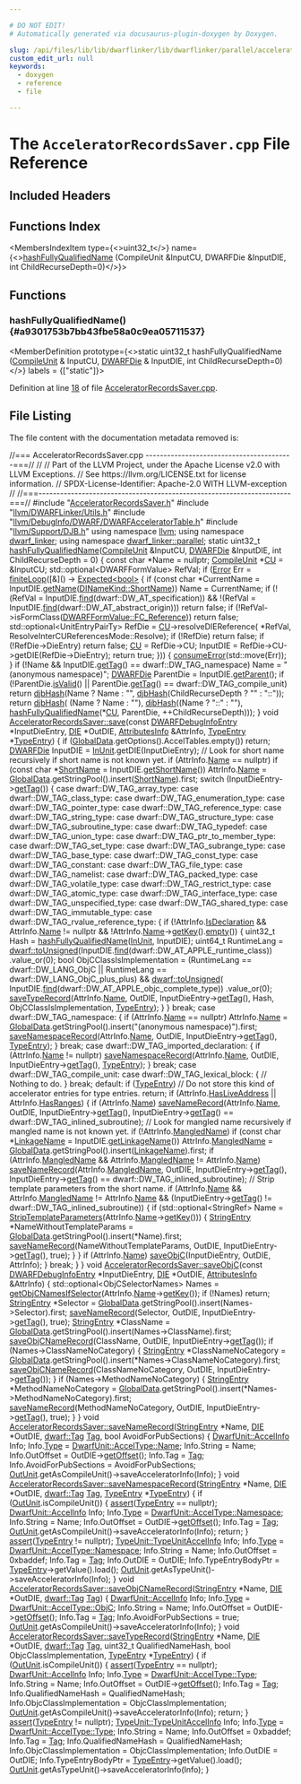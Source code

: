```yaml
---

# DO NOT EDIT!
# Automatically generated via docusaurus-plugin-doxygen by Doxygen.

slug: /api/files/lib/lib/dwarflinker/lib/dwarflinker/parallel/acceleratorrecordssaver-cpp
custom_edit_url: null
keywords:
  - doxygen
  - reference
  - file

---
```





# The `AcceleratorRecordsSaver.cpp` File Reference

<DoxygenPage pluginConfig={pluginConfig}>



## Included Headers

<IncludesList>
<IncludesListItem
  filePath="AcceleratorRecordsSaver.h"
  permalink="/docs/api/files/lib/lib/dwarflinker/lib/dwarflinker/parallel/acceleratorrecordssaver-h"
  isLocal="true" />
<IncludesListItem
  filePath="llvm/DWARFLinker/Utils.h"
  permalink="/docs/api/files/include/include/llvm/include/llvm/dwarflinker/utils-h"
  isLocal="true" />
<IncludesListItem
  filePath="llvm/DebugInfo/DWARF/DWARFAcceleratorTable.h"
  permalink="/docs/api/files/include/include/llvm/include/llvm/debuginfo/include/llvm/debuginfo/dwarf/dwarfacceleratortable-h"
  isLocal="true" />
<IncludesListItem
  filePath="llvm/Support/DJB.h"
  permalink="/docs/api/files/include/include/llvm/include/llvm/support/djb-h"
  isLocal="true" />
</IncludesList>

## Functions Index

<MembersIndex>

<MembersIndexItem
  type={<>uint32&#95;t</>}
  name={<><a href="#a9301753b7bb43fbe58a0c9ea05711537">hashFullyQualifiedName</a> (CompileUnit &amp;InputCU, DWARFDie &amp;InputDIE, int ChildRecurseDepth=0)</>}>
</MembersIndexItem>

</MembersIndex>


<SectionDefinition>

## Functions

### hashFullyQualifiedName() {#a9301753b7bb43fbe58a0c9ea05711537}

<MemberDefinition
  prototype={<>static uint32&#95;t hashFullyQualifiedName (<a href="/docs/api/classes/llvm/dwarf-linker/classic/compileunit">CompileUnit</a> &amp; InputCU, <a href="/docs/api/classes/llvm/dwarfdie">DWARFDie</a> &amp; InputDIE, int ChildRecurseDepth=0)</>}
  labels = {["static"]}>

Definition at line <a href="#l00018">18</a> of file <a href="/docs/api/files/lib/lib/dwarflinker/lib/dwarflinker/parallel/acceleratorrecordssaver-cpp">AcceleratorRecordsSaver.cpp</a>.
</MemberDefinition>

</SectionDefinition>

## File Listing

The file content with the documentation metadata removed is:

<ProgramListing>

<Link id="l00001" /><CodeLine lineNumber="1"><Highlight kind="comment">//=== AcceleratorRecordsSaver.cpp -----------------------------------------===//</Highlight><Highlight kind="normal"></Highlight></CodeLine>
<Link id="l00002" /><CodeLine lineNumber="2"><Highlight kind="normal"></Highlight><Highlight kind="comment">//</Highlight><Highlight kind="normal"></Highlight></CodeLine>
<Link id="l00003" /><CodeLine lineNumber="3"><Highlight kind="normal"></Highlight><Highlight kind="comment">// Part of the LLVM Project, under the Apache License v2.0 with LLVM Exceptions.</Highlight><Highlight kind="normal"></Highlight></CodeLine>
<Link id="l00004" /><CodeLine lineNumber="4"><Highlight kind="normal"></Highlight><Highlight kind="comment">// See https://llvm.org/LICENSE.txt for license information.</Highlight><Highlight kind="normal"></Highlight></CodeLine>
<Link id="l00005" /><CodeLine lineNumber="5"><Highlight kind="normal"></Highlight><Highlight kind="comment">// SPDX-License-Identifier: Apache-2.0 WITH LLVM-exception</Highlight><Highlight kind="normal"></Highlight></CodeLine>
<Link id="l00006" /><CodeLine lineNumber="6"><Highlight kind="normal"></Highlight><Highlight kind="comment">//</Highlight><Highlight kind="normal"></Highlight></CodeLine>
<Link id="l00007" /><CodeLine lineNumber="7"><Highlight kind="normal"></Highlight><Highlight kind="comment">//===----------------------------------------------------------------------===//</Highlight><Highlight kind="normal"></Highlight></CodeLine>
<Link id="l00008" /><CodeLine lineNumber="8"><Highlight kind="normal"></Highlight></CodeLine>
<Link id="l00009" /><CodeLine lineNumber="9"><Highlight kind="normal"></Highlight><Highlight kind="preprocessor">#include &quot;<a href="/docs/api/files/lib/lib/dwarflinker/lib/dwarflinker/parallel/acceleratorrecordssaver-h">AcceleratorRecordsSaver.h</a>&quot;</Highlight><Highlight kind="normal"></Highlight></CodeLine>
<Link id="l00010" /><CodeLine lineNumber="10"><Highlight kind="normal"></Highlight><Highlight kind="preprocessor">#include &quot;<a href="/docs/api/files/include/include/llvm/include/llvm/dwarflinker/utils-h">llvm/DWARFLinker/Utils.h</a>&quot;</Highlight><Highlight kind="normal"></Highlight></CodeLine>
<Link id="l00011" /><CodeLine lineNumber="11"><Highlight kind="normal"></Highlight><Highlight kind="preprocessor">#include &quot;<a href="/docs/api/files/include/include/llvm/include/llvm/debuginfo/include/llvm/debuginfo/dwarf/dwarfacceleratortable-h">llvm/DebugInfo/DWARF/DWARFAcceleratorTable.h</a>&quot;</Highlight><Highlight kind="normal"></Highlight></CodeLine>
<Link id="l00012" /><CodeLine lineNumber="12"><Highlight kind="normal"></Highlight><Highlight kind="preprocessor">#include &quot;<a href="/docs/api/files/include/include/llvm/include/llvm/support/djb-h">llvm/Support/DJB.h</a>&quot;</Highlight><Highlight kind="normal"></Highlight></CodeLine>
<Link id="l00013" /><CodeLine lineNumber="13"><Highlight kind="normal"></Highlight></CodeLine>
<Link id="l00014" /><CodeLine lineNumber="14"><Highlight kind="normal"></Highlight><Highlight kind="keyword">using namespace </Highlight><Highlight kind="normal"><a href="/docs/api/namespaces/llvm">llvm</a>;</Highlight></CodeLine>
<Link id="l00015" /><CodeLine lineNumber="15"><Highlight kind="normal"></Highlight><Highlight kind="keyword">using namespace </Highlight><Highlight kind="normal"><a href="/docs/api/namespaces/llvm/dwarf-linker">dwarf&#95;linker</a>;</Highlight></CodeLine>
<Link id="l00016" /><CodeLine lineNumber="16"><Highlight kind="normal"></Highlight><Highlight kind="keyword">using namespace </Highlight><Highlight kind="normal"><a href="/docs/api/namespaces/llvm/dwarf-linker/parallel">dwarf&#95;linker::parallel</a>;</Highlight></CodeLine>
<Link id="l00017" /><CodeLine lineNumber="17"><Highlight kind="normal"></Highlight></CodeLine>
<Link id="l00018" /><CodeLine lineNumber="18" lineLink="#a9301753b7bb43fbe58a0c9ea05711537"><Highlight kind="normal"></Highlight><Highlight kind="keyword">static</Highlight><Highlight kind="normal"> uint32&#95;t <a href="#a9301753b7bb43fbe58a0c9ea05711537">hashFullyQualifiedName</a>(<a href="/docs/api/classes/llvm/dwarf-linker/classic/compileunit">CompileUnit</a> &amp;InputCU, <a href="/docs/api/classes/llvm/dwarfdie">DWARFDie</a> &amp;InputDIE,</Highlight></CodeLine>
<Link id="l00019" /><CodeLine lineNumber="19"><Highlight kind="normal">                                       </Highlight><Highlight kind="keywordtype">int</Highlight><Highlight kind="normal"> ChildRecurseDepth = 0) &#123;</Highlight></CodeLine>
<Link id="l00020" /><CodeLine lineNumber="20"><Highlight kind="normal">  </Highlight><Highlight kind="keyword">const</Highlight><Highlight kind="normal"> </Highlight><Highlight kind="keywordtype">char</Highlight><Highlight kind="normal"> &#42;Name = </Highlight><Highlight kind="keyword">nullptr</Highlight><Highlight kind="normal">;</Highlight></CodeLine>
<Link id="l00021" /><CodeLine lineNumber="21"><Highlight kind="normal">  <a href="/docs/api/classes/llvm/dwarf-linker/classic/compileunit">CompileUnit</a> &#42;<a href="/docs/api/namespaces/cu">CU</a> = &amp;InputCU;</Highlight></CodeLine>
<Link id="l00022" /><CodeLine lineNumber="22"><Highlight kind="normal">  std::optional&lt;DWARFFormValue&gt; RefVal;</Highlight></CodeLine>
<Link id="l00023" /><CodeLine lineNumber="23"><Highlight kind="normal"></Highlight></CodeLine>
<Link id="l00024" /><CodeLine lineNumber="24"><Highlight kind="normal">  </Highlight><Highlight kind="keywordflow">if</Highlight><Highlight kind="normal"> (<a href="/docs/api/classes/llvm/error">Error</a> Err = <a href="/docs/api/namespaces/llvm/dwarf-linker/#a98a8554492a59019e487d750863f96f2">finiteLoop</a>(&#91;&amp;&#93;() -&gt; <a href="/docs/api/classes/llvm/expected">Expected&lt;bool&gt;</a> &#123;</Highlight></CodeLine>
<Link id="l00025" /><CodeLine lineNumber="25"><Highlight kind="normal">        </Highlight><Highlight kind="keywordflow">if</Highlight><Highlight kind="normal"> (</Highlight><Highlight kind="keyword">const</Highlight><Highlight kind="normal"> </Highlight><Highlight kind="keywordtype">char</Highlight><Highlight kind="normal"> &#42;CurrentName = InputDIE.<a href="/docs/api/classes/llvm/dwarfdie/#a834590fd64e02e844dd117b380ab819b">getName</a>(<a href="/docs/api/namespaces/llvm/#aad87d874f7944b5838f7881938d18870ad26b007baa81cc3cd38d8d6c93e6df42">DINameKind::ShortName</a>))</Highlight></CodeLine>
<Link id="l00026" /><CodeLine lineNumber="26"><Highlight kind="normal">          Name = CurrentName;</Highlight></CodeLine>
<Link id="l00027" /><CodeLine lineNumber="27"><Highlight kind="normal"></Highlight></CodeLine>
<Link id="l00028" /><CodeLine lineNumber="28"><Highlight kind="normal">        </Highlight><Highlight kind="keywordflow">if</Highlight><Highlight kind="normal"> (!(RefVal = InputDIE.<a href="/docs/api/classes/llvm/dwarfdie/#a315f90678bfa85d85d71a9dd12d5457a">find</a>(dwarf::DW&#95;AT&#95;specification)) &amp;&amp;</Highlight></CodeLine>
<Link id="l00029" /><CodeLine lineNumber="29"><Highlight kind="normal">            !(RefVal = InputDIE.<a href="/docs/api/classes/llvm/dwarfdie/#a315f90678bfa85d85d71a9dd12d5457a">find</a>(dwarf::DW&#95;AT&#95;abstract&#95;origin)))</Highlight></CodeLine>
<Link id="l00030" /><CodeLine lineNumber="30"><Highlight kind="normal">          </Highlight><Highlight kind="keywordflow">return</Highlight><Highlight kind="normal"> </Highlight><Highlight kind="keyword">false</Highlight><Highlight kind="normal">;</Highlight></CodeLine>
<Link id="l00031" /><CodeLine lineNumber="31"><Highlight kind="normal"></Highlight></CodeLine>
<Link id="l00032" /><CodeLine lineNumber="32"><Highlight kind="normal">        </Highlight><Highlight kind="keywordflow">if</Highlight><Highlight kind="normal"> (!RefVal-&gt;isFormClass(<a href="/docs/api/classes/llvm/dwarfformvalue/#a031683a2f97f9d8db3b493ada43e2228aecc352ab32050f10e6c1d07d39eca711">DWARFFormValue::FC&#95;Reference</a>))</Highlight></CodeLine>
<Link id="l00033" /><CodeLine lineNumber="33"><Highlight kind="normal">          </Highlight><Highlight kind="keywordflow">return</Highlight><Highlight kind="normal"> </Highlight><Highlight kind="keyword">false</Highlight><Highlight kind="normal">;</Highlight></CodeLine>
<Link id="l00034" /><CodeLine lineNumber="34"><Highlight kind="normal"></Highlight></CodeLine>
<Link id="l00035" /><CodeLine lineNumber="35"><Highlight kind="normal">        std::optional&lt;UnitEntryPairTy&gt; RefDie = <a href="/docs/api/namespaces/cu">CU</a>-&gt;resolveDIEReference(</Highlight></CodeLine>
<Link id="l00036" /><CodeLine lineNumber="36"><Highlight kind="normal">            &#42;RefVal, ResolveInterCUReferencesMode::Resolve);</Highlight></CodeLine>
<Link id="l00037" /><CodeLine lineNumber="37"><Highlight kind="normal">        </Highlight><Highlight kind="keywordflow">if</Highlight><Highlight kind="normal"> (!RefDie)</Highlight></CodeLine>
<Link id="l00038" /><CodeLine lineNumber="38"><Highlight kind="normal">          </Highlight><Highlight kind="keywordflow">return</Highlight><Highlight kind="normal"> </Highlight><Highlight kind="keyword">false</Highlight><Highlight kind="normal">;</Highlight></CodeLine>
<Link id="l00039" /><CodeLine lineNumber="39"><Highlight kind="normal"></Highlight></CodeLine>
<Link id="l00040" /><CodeLine lineNumber="40"><Highlight kind="normal">        </Highlight><Highlight kind="keywordflow">if</Highlight><Highlight kind="normal"> (!RefDie-&gt;DieEntry)</Highlight></CodeLine>
<Link id="l00041" /><CodeLine lineNumber="41"><Highlight kind="normal">          </Highlight><Highlight kind="keywordflow">return</Highlight><Highlight kind="normal"> </Highlight><Highlight kind="keyword">false</Highlight><Highlight kind="normal">;</Highlight></CodeLine>
<Link id="l00042" /><CodeLine lineNumber="42"><Highlight kind="normal"></Highlight></CodeLine>
<Link id="l00043" /><CodeLine lineNumber="43"><Highlight kind="normal">        <a href="/docs/api/namespaces/cu">CU</a> = RefDie-&gt;CU;</Highlight></CodeLine>
<Link id="l00044" /><CodeLine lineNumber="44"><Highlight kind="normal">        InputDIE = RefDie-&gt;CU-&gt;getDIE(RefDie-&gt;DieEntry);</Highlight></CodeLine>
<Link id="l00045" /><CodeLine lineNumber="45"><Highlight kind="normal">        </Highlight><Highlight kind="keywordflow">return</Highlight><Highlight kind="normal"> </Highlight><Highlight kind="keyword">true</Highlight><Highlight kind="normal">;</Highlight></CodeLine>
<Link id="l00046" /><CodeLine lineNumber="46"><Highlight kind="normal">      &#125;)) &#123;</Highlight></CodeLine>
<Link id="l00047" /><CodeLine lineNumber="47"><Highlight kind="normal">    <a href="/docs/api/namespaces/llvm/#aee0e70be66536b9ef7b65ae2e5a45959">consumeError</a>(std::move(Err));</Highlight></CodeLine>
<Link id="l00048" /><CodeLine lineNumber="48"><Highlight kind="normal">  &#125;</Highlight></CodeLine>
<Link id="l00049" /><CodeLine lineNumber="49"><Highlight kind="normal"></Highlight></CodeLine>
<Link id="l00050" /><CodeLine lineNumber="50"><Highlight kind="normal">  </Highlight><Highlight kind="keywordflow">if</Highlight><Highlight kind="normal"> (!Name &amp;&amp; InputDIE.<a href="/docs/api/classes/llvm/dwarfdie/#ac07a6d11b09b4e2c92e9609b6843e9ea">getTag</a>() == dwarf::DW&#95;TAG&#95;namespace)</Highlight></CodeLine>
<Link id="l00051" /><CodeLine lineNumber="51"><Highlight kind="normal">    Name = </Highlight><Highlight kind="stringliteral">&quot;(anonymous namespace)&quot;</Highlight><Highlight kind="normal">;</Highlight></CodeLine>
<Link id="l00052" /><CodeLine lineNumber="52"><Highlight kind="normal"></Highlight></CodeLine>
<Link id="l00053" /><CodeLine lineNumber="53"><Highlight kind="normal">  <a href="/docs/api/classes/llvm/dwarfdie">DWARFDie</a> ParentDie = InputDIE.<a href="/docs/api/classes/llvm/dwarfdie/#a2fa3d574c395e0628051860fc9be0463">getParent</a>();</Highlight></CodeLine>
<Link id="l00054" /><CodeLine lineNumber="54"><Highlight kind="normal">  </Highlight><Highlight kind="keywordflow">if</Highlight><Highlight kind="normal"> (!ParentDie.<a href="/docs/api/classes/llvm/dwarfdie/#ae970d60ab52d996448bb030b4a0b67bc">isValid</a>() || ParentDie.<a href="/docs/api/classes/llvm/dwarfdie/#ac07a6d11b09b4e2c92e9609b6843e9ea">getTag</a>() == dwarf::DW&#95;TAG&#95;compile&#95;unit)</Highlight></CodeLine>
<Link id="l00055" /><CodeLine lineNumber="55"><Highlight kind="normal">    </Highlight><Highlight kind="keywordflow">return</Highlight><Highlight kind="normal"> <a href="/docs/api/namespaces/llvm/#aba816fb56fad484d9cd712825dcacaa6">djbHash</a>(Name ? Name : </Highlight><Highlight kind="stringliteral">&quot;&quot;</Highlight><Highlight kind="normal">, <a href="/docs/api/namespaces/llvm/#aba816fb56fad484d9cd712825dcacaa6">djbHash</a>(ChildRecurseDepth ? </Highlight><Highlight kind="stringliteral">&quot;&quot;</Highlight><Highlight kind="normal"> : </Highlight><Highlight kind="stringliteral">&quot;::&quot;</Highlight><Highlight kind="normal">));</Highlight></CodeLine>
<Link id="l00056" /><CodeLine lineNumber="56"><Highlight kind="normal"></Highlight></CodeLine>
<Link id="l00057" /><CodeLine lineNumber="57"><Highlight kind="normal">  </Highlight><Highlight kind="keywordflow">return</Highlight><Highlight kind="normal"> <a href="/docs/api/namespaces/llvm/#aba816fb56fad484d9cd712825dcacaa6">djbHash</a>(</Highlight></CodeLine>
<Link id="l00058" /><CodeLine lineNumber="58"><Highlight kind="normal">      (Name ? Name : </Highlight><Highlight kind="stringliteral">&quot;&quot;</Highlight><Highlight kind="normal">),</Highlight></CodeLine>
<Link id="l00059" /><CodeLine lineNumber="59"><Highlight kind="normal">      <a href="/docs/api/namespaces/llvm/#aba816fb56fad484d9cd712825dcacaa6">djbHash</a>((Name ? </Highlight><Highlight kind="stringliteral">&quot;::&quot;</Highlight><Highlight kind="normal"> : </Highlight><Highlight kind="stringliteral">&quot;&quot;</Highlight><Highlight kind="normal">),</Highlight></CodeLine>
<Link id="l00060" /><CodeLine lineNumber="60"><Highlight kind="normal">              <a href="#a9301753b7bb43fbe58a0c9ea05711537">hashFullyQualifiedName</a>(&#42;<a href="/docs/api/namespaces/cu">CU</a>, ParentDie, ++ChildRecurseDepth)));</Highlight></CodeLine>
<Link id="l00061" /><CodeLine lineNumber="61"><Highlight kind="normal">&#125;</Highlight></CodeLine>
<Link id="l00062" /><CodeLine lineNumber="62"><Highlight kind="normal"></Highlight></CodeLine>
<Link id="l00063" /><CodeLine lineNumber="63" lineLink="/docs/api/classes/llvm/dwarf-linker/parallel/acceleratorrecordssaver/#aca2d3ebfb1896c7f85f76bcb6dea8b81"><Highlight kind="normal"></Highlight><Highlight kind="keywordtype">void</Highlight><Highlight kind="normal"> <a href="/docs/api/classes/llvm/dwarf-linker/parallel/acceleratorrecordssaver/#aca2d3ebfb1896c7f85f76bcb6dea8b81">AcceleratorRecordsSaver::save</a>(</Highlight><Highlight kind="keyword">const</Highlight><Highlight kind="normal"> <a href="/docs/api/classes/llvm/dwarfdebuginfoentry">DWARFDebugInfoEntry</a> &#42;InputDieEntry,</Highlight></CodeLine>
<Link id="l00064" /><CodeLine lineNumber="64"><Highlight kind="normal">                                   <a href="/docs/api/classes/llvm/die">DIE</a> &#42;OutDIE, <a href="/docs/api/structs/llvm/dwarf-linker/parallel/attributesinfo">AttributesInfo</a> &amp;AttrInfo,</Highlight></CodeLine>
<Link id="l00065" /><CodeLine lineNumber="65"><Highlight kind="normal">                                   <a href="/docs/api/namespaces/llvm/dwarf-linker/parallel/#ae00955922b792a539fb6b19062e0a1af">TypeEntry</a> &#42;<a href="/docs/api/namespaces/llvm/dwarf-linker/parallel/#ae00955922b792a539fb6b19062e0a1af">TypeEntry</a>) &#123;</Highlight></CodeLine>
<Link id="l00066" /><CodeLine lineNumber="66"><Highlight kind="normal">  </Highlight><Highlight kind="keywordflow">if</Highlight><Highlight kind="normal"> (<a href="/docs/api/classes/llvm/dwarf-linker/parallel/acceleratorrecordssaver/#a9966b203ddae1beafd7cc1e178eee8dd">GlobalData</a>.getOptions().AccelTables.empty())</Highlight></CodeLine>
<Link id="l00067" /><CodeLine lineNumber="67"><Highlight kind="normal">    </Highlight><Highlight kind="keywordflow">return</Highlight><Highlight kind="normal">;</Highlight></CodeLine>
<Link id="l00068" /><CodeLine lineNumber="68"><Highlight kind="normal"></Highlight></CodeLine>
<Link id="l00069" /><CodeLine lineNumber="69"><Highlight kind="normal">  <a href="/docs/api/classes/llvm/dwarfdie">DWARFDie</a> InputDIE = <a href="/docs/api/classes/llvm/dwarf-linker/parallel/acceleratorrecordssaver/#a07b9f313e11ee86970787c0c6c22c057">InUnit</a>.getDIE(InputDieEntry);</Highlight></CodeLine>
<Link id="l00070" /><CodeLine lineNumber="70"><Highlight kind="normal"></Highlight></CodeLine>
<Link id="l00071" /><CodeLine lineNumber="71"><Highlight kind="normal">  </Highlight><Highlight kind="comment">// Look for short name recursively if short name is not known yet.</Highlight><Highlight kind="normal"></Highlight></CodeLine>
<Link id="l00072" /><CodeLine lineNumber="72"><Highlight kind="normal">  </Highlight><Highlight kind="keywordflow">if</Highlight><Highlight kind="normal"> (AttrInfo.<a href="/docs/api/structs/llvm/dwarf-linker/parallel/attributesinfo/#aa19ec6f95131e2df7b42173aacfb3b61">Name</a> == </Highlight><Highlight kind="keyword">nullptr</Highlight><Highlight kind="normal">)</Highlight></CodeLine>
<Link id="l00073" /><CodeLine lineNumber="73"><Highlight kind="normal">    </Highlight><Highlight kind="keywordflow">if</Highlight><Highlight kind="normal"> (</Highlight><Highlight kind="keyword">const</Highlight><Highlight kind="normal"> </Highlight><Highlight kind="keywordtype">char</Highlight><Highlight kind="normal"> &#42;<a href="/docs/api/namespaces/llvm/#aad87d874f7944b5838f7881938d18870ad26b007baa81cc3cd38d8d6c93e6df42">ShortName</a> = InputDIE.<a href="/docs/api/classes/llvm/dwarfdie/#a183b9a712f7e4beb9b21671ce343c960">getShortName</a>())</Highlight></CodeLine>
<Link id="l00074" /><CodeLine lineNumber="74"><Highlight kind="normal">      AttrInfo.<a href="/docs/api/structs/llvm/dwarf-linker/parallel/attributesinfo/#aa19ec6f95131e2df7b42173aacfb3b61">Name</a> = <a href="/docs/api/classes/llvm/dwarf-linker/parallel/acceleratorrecordssaver/#a9966b203ddae1beafd7cc1e178eee8dd">GlobalData</a>.getStringPool().insert(<a href="/docs/api/namespaces/llvm/#aad87d874f7944b5838f7881938d18870ad26b007baa81cc3cd38d8d6c93e6df42">ShortName</a>).first;</Highlight></CodeLine>
<Link id="l00075" /><CodeLine lineNumber="75"><Highlight kind="normal"></Highlight></CodeLine>
<Link id="l00076" /><CodeLine lineNumber="76"><Highlight kind="normal">  </Highlight><Highlight kind="keywordflow">switch</Highlight><Highlight kind="normal"> (InputDieEntry-&gt;<a href="/docs/api/classes/llvm/dwarfdebuginfoentry/#a53e2261d44de5b8447cfa73b482c647f">getTag</a>()) &#123;</Highlight></CodeLine>
<Link id="l00077" /><CodeLine lineNumber="77"><Highlight kind="normal">  </Highlight><Highlight kind="keywordflow">case</Highlight><Highlight kind="normal"> dwarf::DW&#95;TAG&#95;array&#95;type:</Highlight></CodeLine>
<Link id="l00078" /><CodeLine lineNumber="78"><Highlight kind="normal">  </Highlight><Highlight kind="keywordflow">case</Highlight><Highlight kind="normal"> dwarf::DW&#95;TAG&#95;class&#95;type:</Highlight></CodeLine>
<Link id="l00079" /><CodeLine lineNumber="79"><Highlight kind="normal">  </Highlight><Highlight kind="keywordflow">case</Highlight><Highlight kind="normal"> dwarf::DW&#95;TAG&#95;enumeration&#95;type:</Highlight></CodeLine>
<Link id="l00080" /><CodeLine lineNumber="80"><Highlight kind="normal">  </Highlight><Highlight kind="keywordflow">case</Highlight><Highlight kind="normal"> dwarf::DW&#95;TAG&#95;pointer&#95;type:</Highlight></CodeLine>
<Link id="l00081" /><CodeLine lineNumber="81"><Highlight kind="normal">  </Highlight><Highlight kind="keywordflow">case</Highlight><Highlight kind="normal"> dwarf::DW&#95;TAG&#95;reference&#95;type:</Highlight></CodeLine>
<Link id="l00082" /><CodeLine lineNumber="82"><Highlight kind="normal">  </Highlight><Highlight kind="keywordflow">case</Highlight><Highlight kind="normal"> dwarf::DW&#95;TAG&#95;string&#95;type:</Highlight></CodeLine>
<Link id="l00083" /><CodeLine lineNumber="83"><Highlight kind="normal">  </Highlight><Highlight kind="keywordflow">case</Highlight><Highlight kind="normal"> dwarf::DW&#95;TAG&#95;structure&#95;type:</Highlight></CodeLine>
<Link id="l00084" /><CodeLine lineNumber="84"><Highlight kind="normal">  </Highlight><Highlight kind="keywordflow">case</Highlight><Highlight kind="normal"> dwarf::DW&#95;TAG&#95;subroutine&#95;type:</Highlight></CodeLine>
<Link id="l00085" /><CodeLine lineNumber="85"><Highlight kind="normal">  </Highlight><Highlight kind="keywordflow">case</Highlight><Highlight kind="normal"> dwarf::DW&#95;TAG&#95;typedef:</Highlight></CodeLine>
<Link id="l00086" /><CodeLine lineNumber="86"><Highlight kind="normal">  </Highlight><Highlight kind="keywordflow">case</Highlight><Highlight kind="normal"> dwarf::DW&#95;TAG&#95;union&#95;type:</Highlight></CodeLine>
<Link id="l00087" /><CodeLine lineNumber="87"><Highlight kind="normal">  </Highlight><Highlight kind="keywordflow">case</Highlight><Highlight kind="normal"> dwarf::DW&#95;TAG&#95;ptr&#95;to&#95;member&#95;type:</Highlight></CodeLine>
<Link id="l00088" /><CodeLine lineNumber="88"><Highlight kind="normal">  </Highlight><Highlight kind="keywordflow">case</Highlight><Highlight kind="normal"> dwarf::DW&#95;TAG&#95;set&#95;type:</Highlight></CodeLine>
<Link id="l00089" /><CodeLine lineNumber="89"><Highlight kind="normal">  </Highlight><Highlight kind="keywordflow">case</Highlight><Highlight kind="normal"> dwarf::DW&#95;TAG&#95;subrange&#95;type:</Highlight></CodeLine>
<Link id="l00090" /><CodeLine lineNumber="90"><Highlight kind="normal">  </Highlight><Highlight kind="keywordflow">case</Highlight><Highlight kind="normal"> dwarf::DW&#95;TAG&#95;base&#95;type:</Highlight></CodeLine>
<Link id="l00091" /><CodeLine lineNumber="91"><Highlight kind="normal">  </Highlight><Highlight kind="keywordflow">case</Highlight><Highlight kind="normal"> dwarf::DW&#95;TAG&#95;const&#95;type:</Highlight></CodeLine>
<Link id="l00092" /><CodeLine lineNumber="92"><Highlight kind="normal">  </Highlight><Highlight kind="keywordflow">case</Highlight><Highlight kind="normal"> dwarf::DW&#95;TAG&#95;constant:</Highlight></CodeLine>
<Link id="l00093" /><CodeLine lineNumber="93"><Highlight kind="normal">  </Highlight><Highlight kind="keywordflow">case</Highlight><Highlight kind="normal"> dwarf::DW&#95;TAG&#95;file&#95;type:</Highlight></CodeLine>
<Link id="l00094" /><CodeLine lineNumber="94"><Highlight kind="normal">  </Highlight><Highlight kind="keywordflow">case</Highlight><Highlight kind="normal"> dwarf::DW&#95;TAG&#95;namelist:</Highlight></CodeLine>
<Link id="l00095" /><CodeLine lineNumber="95"><Highlight kind="normal">  </Highlight><Highlight kind="keywordflow">case</Highlight><Highlight kind="normal"> dwarf::DW&#95;TAG&#95;packed&#95;type:</Highlight></CodeLine>
<Link id="l00096" /><CodeLine lineNumber="96"><Highlight kind="normal">  </Highlight><Highlight kind="keywordflow">case</Highlight><Highlight kind="normal"> dwarf::DW&#95;TAG&#95;volatile&#95;type:</Highlight></CodeLine>
<Link id="l00097" /><CodeLine lineNumber="97"><Highlight kind="normal">  </Highlight><Highlight kind="keywordflow">case</Highlight><Highlight kind="normal"> dwarf::DW&#95;TAG&#95;restrict&#95;type:</Highlight></CodeLine>
<Link id="l00098" /><CodeLine lineNumber="98"><Highlight kind="normal">  </Highlight><Highlight kind="keywordflow">case</Highlight><Highlight kind="normal"> dwarf::DW&#95;TAG&#95;atomic&#95;type:</Highlight></CodeLine>
<Link id="l00099" /><CodeLine lineNumber="99"><Highlight kind="normal">  </Highlight><Highlight kind="keywordflow">case</Highlight><Highlight kind="normal"> dwarf::DW&#95;TAG&#95;interface&#95;type:</Highlight></CodeLine>
<Link id="l00100" /><CodeLine lineNumber="100"><Highlight kind="normal">  </Highlight><Highlight kind="keywordflow">case</Highlight><Highlight kind="normal"> dwarf::DW&#95;TAG&#95;unspecified&#95;type:</Highlight></CodeLine>
<Link id="l00101" /><CodeLine lineNumber="101"><Highlight kind="normal">  </Highlight><Highlight kind="keywordflow">case</Highlight><Highlight kind="normal"> dwarf::DW&#95;TAG&#95;shared&#95;type:</Highlight></CodeLine>
<Link id="l00102" /><CodeLine lineNumber="102"><Highlight kind="normal">  </Highlight><Highlight kind="keywordflow">case</Highlight><Highlight kind="normal"> dwarf::DW&#95;TAG&#95;immutable&#95;type:</Highlight></CodeLine>
<Link id="l00103" /><CodeLine lineNumber="103"><Highlight kind="normal">  </Highlight><Highlight kind="keywordflow">case</Highlight><Highlight kind="normal"> dwarf::DW&#95;TAG&#95;rvalue&#95;reference&#95;type: &#123;</Highlight></CodeLine>
<Link id="l00104" /><CodeLine lineNumber="104"><Highlight kind="normal">    </Highlight><Highlight kind="keywordflow">if</Highlight><Highlight kind="normal"> (!AttrInfo.<a href="/docs/api/structs/llvm/dwarf-linker/parallel/attributesinfo/#a12dbe5605f6cd75c38b8bb027f069991">IsDeclaration</a> &amp;&amp; AttrInfo.<a href="/docs/api/structs/llvm/dwarf-linker/parallel/attributesinfo/#aa19ec6f95131e2df7b42173aacfb3b61">Name</a> != </Highlight><Highlight kind="keyword">nullptr</Highlight><Highlight kind="normal"> &amp;&amp;</Highlight></CodeLine>
<Link id="l00105" /><CodeLine lineNumber="105"><Highlight kind="normal">        !AttrInfo.<a href="/docs/api/structs/llvm/dwarf-linker/parallel/attributesinfo/#aa19ec6f95131e2df7b42173aacfb3b61">Name</a>-&gt;<a href="/docs/api/classes/llvm/stringmapentry/#a6201b76e51e8eecfbb57c77fba8367b8">getKey</a>().<a href="/docs/api/classes/llvm/stringref/#a2dc80c585ad5882da8cae7b5968f7e74">empty</a>()) &#123;</Highlight></CodeLine>
<Link id="l00106" /><CodeLine lineNumber="106"><Highlight kind="normal">      uint32&#95;t Hash = <a href="#a9301753b7bb43fbe58a0c9ea05711537">hashFullyQualifiedName</a>(<a href="/docs/api/classes/llvm/dwarf-linker/parallel/acceleratorrecordssaver/#a07b9f313e11ee86970787c0c6c22c057">InUnit</a>, InputDIE);</Highlight></CodeLine>
<Link id="l00107" /><CodeLine lineNumber="107"><Highlight kind="normal"></Highlight></CodeLine>
<Link id="l00108" /><CodeLine lineNumber="108"><Highlight kind="normal">      uint64&#95;t RuntimeLang =</Highlight></CodeLine>
<Link id="l00109" /><CodeLine lineNumber="109"><Highlight kind="normal">          <a href="/docs/api/namespaces/llvm/dwarf/#ae150cb3561ce0a2979ed60d29301eef7">dwarf::toUnsigned</a>(InputDIE.<a href="/docs/api/classes/llvm/dwarfdie/#a315f90678bfa85d85d71a9dd12d5457a">find</a>(dwarf::DW&#95;AT&#95;APPLE&#95;runtime&#95;class))</Highlight></CodeLine>
<Link id="l00110" /><CodeLine lineNumber="110"><Highlight kind="normal">              .value&#95;or(0);</Highlight></CodeLine>
<Link id="l00111" /><CodeLine lineNumber="111"><Highlight kind="normal"></Highlight></CodeLine>
<Link id="l00112" /><CodeLine lineNumber="112"><Highlight kind="normal">      </Highlight><Highlight kind="keywordtype">bool</Highlight><Highlight kind="normal"> ObjCClassIsImplementation =</Highlight></CodeLine>
<Link id="l00113" /><CodeLine lineNumber="113"><Highlight kind="normal">          (RuntimeLang == dwarf::DW&#95;LANG&#95;ObjC ||</Highlight></CodeLine>
<Link id="l00114" /><CodeLine lineNumber="114"><Highlight kind="normal">           RuntimeLang == dwarf::DW&#95;LANG&#95;ObjC&#95;plus&#95;plus) &amp;&amp;</Highlight></CodeLine>
<Link id="l00115" /><CodeLine lineNumber="115"><Highlight kind="normal">          <a href="/docs/api/namespaces/llvm/dwarf/#ae150cb3561ce0a2979ed60d29301eef7">dwarf::toUnsigned</a>(</Highlight></CodeLine>
<Link id="l00116" /><CodeLine lineNumber="116"><Highlight kind="normal">              InputDIE.<a href="/docs/api/classes/llvm/dwarfdie/#a315f90678bfa85d85d71a9dd12d5457a">find</a>(dwarf::DW&#95;AT&#95;APPLE&#95;objc&#95;complete&#95;type))</Highlight></CodeLine>
<Link id="l00117" /><CodeLine lineNumber="117"><Highlight kind="normal">              .value&#95;or(0);</Highlight></CodeLine>
<Link id="l00118" /><CodeLine lineNumber="118"><Highlight kind="normal"></Highlight></CodeLine>
<Link id="l00119" /><CodeLine lineNumber="119"><Highlight kind="normal">      <a href="/docs/api/classes/llvm/dwarf-linker/parallel/acceleratorrecordssaver/#a09878fd3b26b9ee9ab928cd3c1922bfe">saveTypeRecord</a>(AttrInfo.<a href="/docs/api/structs/llvm/dwarf-linker/parallel/attributesinfo/#aa19ec6f95131e2df7b42173aacfb3b61">Name</a>, OutDIE, InputDieEntry-&gt;<a href="/docs/api/classes/llvm/dwarfdebuginfoentry/#a53e2261d44de5b8447cfa73b482c647f">getTag</a>(), Hash,</Highlight></CodeLine>
<Link id="l00120" /><CodeLine lineNumber="120"><Highlight kind="normal">                     ObjCClassIsImplementation, <a href="/docs/api/namespaces/llvm/dwarf-linker/parallel/#ae00955922b792a539fb6b19062e0a1af">TypeEntry</a>);</Highlight></CodeLine>
<Link id="l00121" /><CodeLine lineNumber="121"><Highlight kind="normal">    &#125;</Highlight></CodeLine>
<Link id="l00122" /><CodeLine lineNumber="122"><Highlight kind="normal">  &#125; </Highlight><Highlight kind="keywordflow">break</Highlight><Highlight kind="normal">;</Highlight></CodeLine>
<Link id="l00123" /><CodeLine lineNumber="123"><Highlight kind="normal">  </Highlight><Highlight kind="keywordflow">case</Highlight><Highlight kind="normal"> dwarf::DW&#95;TAG&#95;namespace: &#123;</Highlight></CodeLine>
<Link id="l00124" /><CodeLine lineNumber="124"><Highlight kind="normal">    </Highlight><Highlight kind="keywordflow">if</Highlight><Highlight kind="normal"> (AttrInfo.<a href="/docs/api/structs/llvm/dwarf-linker/parallel/attributesinfo/#aa19ec6f95131e2df7b42173aacfb3b61">Name</a> == </Highlight><Highlight kind="keyword">nullptr</Highlight><Highlight kind="normal">)</Highlight></CodeLine>
<Link id="l00125" /><CodeLine lineNumber="125"><Highlight kind="normal">      AttrInfo.<a href="/docs/api/structs/llvm/dwarf-linker/parallel/attributesinfo/#aa19ec6f95131e2df7b42173aacfb3b61">Name</a> =</Highlight></CodeLine>
<Link id="l00126" /><CodeLine lineNumber="126"><Highlight kind="normal">          <a href="/docs/api/classes/llvm/dwarf-linker/parallel/acceleratorrecordssaver/#a9966b203ddae1beafd7cc1e178eee8dd">GlobalData</a>.getStringPool().insert(</Highlight><Highlight kind="stringliteral">&quot;(anonymous namespace)&quot;</Highlight><Highlight kind="normal">).first;</Highlight></CodeLine>
<Link id="l00127" /><CodeLine lineNumber="127"><Highlight kind="normal"></Highlight></CodeLine>
<Link id="l00128" /><CodeLine lineNumber="128"><Highlight kind="normal">    <a href="/docs/api/classes/llvm/dwarf-linker/parallel/acceleratorrecordssaver/#a3fdaa3ade4765ff2fc5c85c753c7a41b">saveNamespaceRecord</a>(AttrInfo.<a href="/docs/api/structs/llvm/dwarf-linker/parallel/attributesinfo/#aa19ec6f95131e2df7b42173aacfb3b61">Name</a>, OutDIE, InputDieEntry-&gt;<a href="/docs/api/classes/llvm/dwarfdebuginfoentry/#a53e2261d44de5b8447cfa73b482c647f">getTag</a>(),</Highlight></CodeLine>
<Link id="l00129" /><CodeLine lineNumber="129"><Highlight kind="normal">                        <a href="/docs/api/namespaces/llvm/dwarf-linker/parallel/#ae00955922b792a539fb6b19062e0a1af">TypeEntry</a>);</Highlight></CodeLine>
<Link id="l00130" /><CodeLine lineNumber="130"><Highlight kind="normal">  &#125; </Highlight><Highlight kind="keywordflow">break</Highlight><Highlight kind="normal">;</Highlight></CodeLine>
<Link id="l00131" /><CodeLine lineNumber="131"><Highlight kind="normal">  </Highlight><Highlight kind="keywordflow">case</Highlight><Highlight kind="normal"> dwarf::DW&#95;TAG&#95;imported&#95;declaration: &#123;</Highlight></CodeLine>
<Link id="l00132" /><CodeLine lineNumber="132"><Highlight kind="normal">    </Highlight><Highlight kind="keywordflow">if</Highlight><Highlight kind="normal"> (AttrInfo.<a href="/docs/api/structs/llvm/dwarf-linker/parallel/attributesinfo/#aa19ec6f95131e2df7b42173aacfb3b61">Name</a> != </Highlight><Highlight kind="keyword">nullptr</Highlight><Highlight kind="normal">)</Highlight></CodeLine>
<Link id="l00133" /><CodeLine lineNumber="133"><Highlight kind="normal">      <a href="/docs/api/classes/llvm/dwarf-linker/parallel/acceleratorrecordssaver/#a3fdaa3ade4765ff2fc5c85c753c7a41b">saveNamespaceRecord</a>(AttrInfo.<a href="/docs/api/structs/llvm/dwarf-linker/parallel/attributesinfo/#aa19ec6f95131e2df7b42173aacfb3b61">Name</a>, OutDIE, InputDieEntry-&gt;<a href="/docs/api/classes/llvm/dwarfdebuginfoentry/#a53e2261d44de5b8447cfa73b482c647f">getTag</a>(),</Highlight></CodeLine>
<Link id="l00134" /><CodeLine lineNumber="134"><Highlight kind="normal">                          <a href="/docs/api/namespaces/llvm/dwarf-linker/parallel/#ae00955922b792a539fb6b19062e0a1af">TypeEntry</a>);</Highlight></CodeLine>
<Link id="l00135" /><CodeLine lineNumber="135"><Highlight kind="normal">  &#125; </Highlight><Highlight kind="keywordflow">break</Highlight><Highlight kind="normal">;</Highlight></CodeLine>
<Link id="l00136" /><CodeLine lineNumber="136"><Highlight kind="normal">  </Highlight><Highlight kind="keywordflow">case</Highlight><Highlight kind="normal"> dwarf::DW&#95;TAG&#95;compile&#95;unit:</Highlight></CodeLine>
<Link id="l00137" /><CodeLine lineNumber="137"><Highlight kind="normal">  </Highlight><Highlight kind="keywordflow">case</Highlight><Highlight kind="normal"> dwarf::DW&#95;TAG&#95;lexical&#95;block: &#123;</Highlight></CodeLine>
<Link id="l00138" /><CodeLine lineNumber="138"><Highlight kind="normal">    </Highlight><Highlight kind="comment">// Nothing to do.</Highlight><Highlight kind="normal"></Highlight></CodeLine>
<Link id="l00139" /><CodeLine lineNumber="139"><Highlight kind="normal">  &#125; </Highlight><Highlight kind="keywordflow">break</Highlight><Highlight kind="normal">;</Highlight></CodeLine>
<Link id="l00140" /><CodeLine lineNumber="140"><Highlight kind="normal">  </Highlight><Highlight kind="keywordflow">default</Highlight><Highlight kind="normal">:</Highlight></CodeLine>
<Link id="l00141" /><CodeLine lineNumber="141"><Highlight kind="normal">    </Highlight><Highlight kind="keywordflow">if</Highlight><Highlight kind="normal"> (<a href="/docs/api/namespaces/llvm/dwarf-linker/parallel/#ae00955922b792a539fb6b19062e0a1af">TypeEntry</a>)</Highlight></CodeLine>
<Link id="l00142" /><CodeLine lineNumber="142"><Highlight kind="normal">      </Highlight><Highlight kind="comment">// Do not store this kind of accelerator entries for type entries.</Highlight><Highlight kind="normal"></Highlight></CodeLine>
<Link id="l00143" /><CodeLine lineNumber="143"><Highlight kind="normal">      </Highlight><Highlight kind="keywordflow">return</Highlight><Highlight kind="normal">;</Highlight></CodeLine>
<Link id="l00144" /><CodeLine lineNumber="144"><Highlight kind="normal"></Highlight></CodeLine>
<Link id="l00145" /><CodeLine lineNumber="145"><Highlight kind="normal">    </Highlight><Highlight kind="keywordflow">if</Highlight><Highlight kind="normal"> (AttrInfo.<a href="/docs/api/structs/llvm/dwarf-linker/parallel/attributesinfo/#a4daca957e18f277a09ab600d2a6bd4a6">HasLiveAddress</a> || AttrInfo.<a href="/docs/api/structs/llvm/dwarf-linker/parallel/attributesinfo/#a272567b11a32fd231a9aae03777b4c22">HasRanges</a>) &#123;</Highlight></CodeLine>
<Link id="l00146" /><CodeLine lineNumber="146"><Highlight kind="normal">      </Highlight><Highlight kind="keywordflow">if</Highlight><Highlight kind="normal"> (AttrInfo.<a href="/docs/api/structs/llvm/dwarf-linker/parallel/attributesinfo/#aa19ec6f95131e2df7b42173aacfb3b61">Name</a>)</Highlight></CodeLine>
<Link id="l00147" /><CodeLine lineNumber="147"><Highlight kind="normal">        <a href="/docs/api/classes/llvm/dwarf-linker/parallel/acceleratorrecordssaver/#ae49a5ef1608e2df3b53c880ef1543616">saveNameRecord</a>(AttrInfo.<a href="/docs/api/structs/llvm/dwarf-linker/parallel/attributesinfo/#aa19ec6f95131e2df7b42173aacfb3b61">Name</a>, OutDIE, InputDieEntry-&gt;<a href="/docs/api/classes/llvm/dwarfdebuginfoentry/#a53e2261d44de5b8447cfa73b482c647f">getTag</a>(),</Highlight></CodeLine>
<Link id="l00148" /><CodeLine lineNumber="148"><Highlight kind="normal">                       InputDieEntry-&gt;<a href="/docs/api/classes/llvm/dwarfdebuginfoentry/#a53e2261d44de5b8447cfa73b482c647f">getTag</a>() ==</Highlight></CodeLine>
<Link id="l00149" /><CodeLine lineNumber="149"><Highlight kind="normal">                           dwarf::DW&#95;TAG&#95;inlined&#95;subroutine);</Highlight></CodeLine>
<Link id="l00150" /><CodeLine lineNumber="150"><Highlight kind="normal"></Highlight></CodeLine>
<Link id="l00151" /><CodeLine lineNumber="151"><Highlight kind="normal">      </Highlight><Highlight kind="comment">// Look for mangled name recursively if mangled name is not known yet.</Highlight><Highlight kind="normal"></Highlight></CodeLine>
<Link id="l00152" /><CodeLine lineNumber="152"><Highlight kind="normal">      </Highlight><Highlight kind="keywordflow">if</Highlight><Highlight kind="normal"> (!AttrInfo.<a href="/docs/api/structs/llvm/dwarf-linker/parallel/attributesinfo/#a81d67be7f49ae415ffdb05ca79ff2f81">MangledName</a>)</Highlight></CodeLine>
<Link id="l00153" /><CodeLine lineNumber="153"><Highlight kind="normal">        </Highlight><Highlight kind="keywordflow">if</Highlight><Highlight kind="normal"> (</Highlight><Highlight kind="keyword">const</Highlight><Highlight kind="normal"> </Highlight><Highlight kind="keywordtype">char</Highlight><Highlight kind="normal"> &#42;<a href="/docs/api/namespaces/llvm/#aad87d874f7944b5838f7881938d18870a2af11f5ae6e00ebf5aff0bfd071ba5b3">LinkageName</a> = InputDIE.<a href="/docs/api/classes/llvm/dwarfdie/#ac0e347575bcc3e0fd9caa27e1edfadef">getLinkageName</a>())</Highlight></CodeLine>
<Link id="l00154" /><CodeLine lineNumber="154"><Highlight kind="normal">          AttrInfo.<a href="/docs/api/structs/llvm/dwarf-linker/parallel/attributesinfo/#a81d67be7f49ae415ffdb05ca79ff2f81">MangledName</a> =</Highlight></CodeLine>
<Link id="l00155" /><CodeLine lineNumber="155"><Highlight kind="normal">              <a href="/docs/api/classes/llvm/dwarf-linker/parallel/acceleratorrecordssaver/#a9966b203ddae1beafd7cc1e178eee8dd">GlobalData</a>.getStringPool().insert(<a href="/docs/api/namespaces/llvm/#aad87d874f7944b5838f7881938d18870a2af11f5ae6e00ebf5aff0bfd071ba5b3">LinkageName</a>).first;</Highlight></CodeLine>
<Link id="l00156" /><CodeLine lineNumber="156"><Highlight kind="normal"></Highlight></CodeLine>
<Link id="l00157" /><CodeLine lineNumber="157"><Highlight kind="normal">      </Highlight><Highlight kind="keywordflow">if</Highlight><Highlight kind="normal"> (AttrInfo.<a href="/docs/api/structs/llvm/dwarf-linker/parallel/attributesinfo/#a81d67be7f49ae415ffdb05ca79ff2f81">MangledName</a> &amp;&amp; AttrInfo.<a href="/docs/api/structs/llvm/dwarf-linker/parallel/attributesinfo/#a81d67be7f49ae415ffdb05ca79ff2f81">MangledName</a> != AttrInfo.<a href="/docs/api/structs/llvm/dwarf-linker/parallel/attributesinfo/#aa19ec6f95131e2df7b42173aacfb3b61">Name</a>)</Highlight></CodeLine>
<Link id="l00158" /><CodeLine lineNumber="158"><Highlight kind="normal">        <a href="/docs/api/classes/llvm/dwarf-linker/parallel/acceleratorrecordssaver/#ae49a5ef1608e2df3b53c880ef1543616">saveNameRecord</a>(AttrInfo.<a href="/docs/api/structs/llvm/dwarf-linker/parallel/attributesinfo/#a81d67be7f49ae415ffdb05ca79ff2f81">MangledName</a>, OutDIE, InputDieEntry-&gt;<a href="/docs/api/classes/llvm/dwarfdebuginfoentry/#a53e2261d44de5b8447cfa73b482c647f">getTag</a>(),</Highlight></CodeLine>
<Link id="l00159" /><CodeLine lineNumber="159"><Highlight kind="normal">                       InputDieEntry-&gt;<a href="/docs/api/classes/llvm/dwarfdebuginfoentry/#a53e2261d44de5b8447cfa73b482c647f">getTag</a>() ==</Highlight></CodeLine>
<Link id="l00160" /><CodeLine lineNumber="160"><Highlight kind="normal">                           dwarf::DW&#95;TAG&#95;inlined&#95;subroutine);</Highlight></CodeLine>
<Link id="l00161" /><CodeLine lineNumber="161"><Highlight kind="normal"></Highlight></CodeLine>
<Link id="l00162" /><CodeLine lineNumber="162"><Highlight kind="normal">      </Highlight><Highlight kind="comment">// Strip template parameters from the short name.</Highlight><Highlight kind="normal"></Highlight></CodeLine>
<Link id="l00163" /><CodeLine lineNumber="163"><Highlight kind="normal">      </Highlight><Highlight kind="keywordflow">if</Highlight><Highlight kind="normal"> (AttrInfo.<a href="/docs/api/structs/llvm/dwarf-linker/parallel/attributesinfo/#aa19ec6f95131e2df7b42173aacfb3b61">Name</a> &amp;&amp; AttrInfo.<a href="/docs/api/structs/llvm/dwarf-linker/parallel/attributesinfo/#a81d67be7f49ae415ffdb05ca79ff2f81">MangledName</a> != AttrInfo.<a href="/docs/api/structs/llvm/dwarf-linker/parallel/attributesinfo/#aa19ec6f95131e2df7b42173aacfb3b61">Name</a> &amp;&amp;</Highlight></CodeLine>
<Link id="l00164" /><CodeLine lineNumber="164"><Highlight kind="normal">          (InputDieEntry-&gt;<a href="/docs/api/classes/llvm/dwarfdebuginfoentry/#a53e2261d44de5b8447cfa73b482c647f">getTag</a>() != dwarf::DW&#95;TAG&#95;inlined&#95;subroutine)) &#123;</Highlight></CodeLine>
<Link id="l00165" /><CodeLine lineNumber="165"><Highlight kind="normal">        </Highlight><Highlight kind="keywordflow">if</Highlight><Highlight kind="normal"> (std::optional&lt;StringRef&gt; Name =</Highlight></CodeLine>
<Link id="l00166" /><CodeLine lineNumber="166"><Highlight kind="normal">                <a href="/docs/api/namespaces/llvm/#a89b32c8b0576fa5fcba34f7f8df660b9">StripTemplateParameters</a>(AttrInfo.<a href="/docs/api/structs/llvm/dwarf-linker/parallel/attributesinfo/#aa19ec6f95131e2df7b42173aacfb3b61">Name</a>-&gt;<a href="/docs/api/classes/llvm/stringmapentry/#a6201b76e51e8eecfbb57c77fba8367b8">getKey</a>())) &#123;</Highlight></CodeLine>
<Link id="l00167" /><CodeLine lineNumber="167"><Highlight kind="normal">          <a href="/docs/api/namespaces/llvm/dwarf-linker/#a0b0094f2370abd91cc57b6d5476a599b">StringEntry</a> &#42;NameWithoutTemplateParams =</Highlight></CodeLine>
<Link id="l00168" /><CodeLine lineNumber="168"><Highlight kind="normal">              <a href="/docs/api/classes/llvm/dwarf-linker/parallel/acceleratorrecordssaver/#a9966b203ddae1beafd7cc1e178eee8dd">GlobalData</a>.getStringPool().insert(&#42;Name).first;</Highlight></CodeLine>
<Link id="l00169" /><CodeLine lineNumber="169"><Highlight kind="normal"></Highlight></CodeLine>
<Link id="l00170" /><CodeLine lineNumber="170"><Highlight kind="normal">          <a href="/docs/api/classes/llvm/dwarf-linker/parallel/acceleratorrecordssaver/#ae49a5ef1608e2df3b53c880ef1543616">saveNameRecord</a>(NameWithoutTemplateParams, OutDIE,</Highlight></CodeLine>
<Link id="l00171" /><CodeLine lineNumber="171"><Highlight kind="normal">                         InputDieEntry-&gt;<a href="/docs/api/classes/llvm/dwarfdebuginfoentry/#a53e2261d44de5b8447cfa73b482c647f">getTag</a>(), </Highlight><Highlight kind="keyword">true</Highlight><Highlight kind="normal">);</Highlight></CodeLine>
<Link id="l00172" /><CodeLine lineNumber="172"><Highlight kind="normal">        &#125;</Highlight></CodeLine>
<Link id="l00173" /><CodeLine lineNumber="173"><Highlight kind="normal">      &#125;</Highlight></CodeLine>
<Link id="l00174" /><CodeLine lineNumber="174"><Highlight kind="normal"></Highlight></CodeLine>
<Link id="l00175" /><CodeLine lineNumber="175"><Highlight kind="normal">      </Highlight><Highlight kind="keywordflow">if</Highlight><Highlight kind="normal"> (AttrInfo.<a href="/docs/api/structs/llvm/dwarf-linker/parallel/attributesinfo/#aa19ec6f95131e2df7b42173aacfb3b61">Name</a>)</Highlight></CodeLine>
<Link id="l00176" /><CodeLine lineNumber="176"><Highlight kind="normal">        <a href="/docs/api/classes/llvm/dwarf-linker/parallel/acceleratorrecordssaver/#a37addefa67ac345264fef8f6f477eef8">saveObjC</a>(InputDieEntry, OutDIE, AttrInfo);</Highlight></CodeLine>
<Link id="l00177" /><CodeLine lineNumber="177"><Highlight kind="normal">    &#125;</Highlight></CodeLine>
<Link id="l00178" /><CodeLine lineNumber="178"><Highlight kind="normal">    </Highlight><Highlight kind="keywordflow">break</Highlight><Highlight kind="normal">;</Highlight></CodeLine>
<Link id="l00179" /><CodeLine lineNumber="179"><Highlight kind="normal">  &#125;</Highlight></CodeLine>
<Link id="l00180" /><CodeLine lineNumber="180"><Highlight kind="normal">&#125;</Highlight></CodeLine>
<Link id="l00181" /><CodeLine lineNumber="181"><Highlight kind="normal"></Highlight></CodeLine>
<Link id="l00182" /><CodeLine lineNumber="182" lineLink="/docs/api/classes/llvm/dwarf-linker/parallel/acceleratorrecordssaver/#a37addefa67ac345264fef8f6f477eef8"><Highlight kind="normal"></Highlight><Highlight kind="keywordtype">void</Highlight><Highlight kind="normal"> <a href="/docs/api/classes/llvm/dwarf-linker/parallel/acceleratorrecordssaver/#a37addefa67ac345264fef8f6f477eef8">AcceleratorRecordsSaver::saveObjC</a>(</Highlight><Highlight kind="keyword">const</Highlight><Highlight kind="normal"> <a href="/docs/api/classes/llvm/dwarfdebuginfoentry">DWARFDebugInfoEntry</a> &#42;InputDieEntry,</Highlight></CodeLine>
<Link id="l00183" /><CodeLine lineNumber="183"><Highlight kind="normal">                                       <a href="/docs/api/classes/llvm/die">DIE</a> &#42;OutDIE, <a href="/docs/api/structs/llvm/dwarf-linker/parallel/attributesinfo">AttributesInfo</a> &amp;AttrInfo) &#123;</Highlight></CodeLine>
<Link id="l00184" /><CodeLine lineNumber="184"><Highlight kind="normal">  std::optional&lt;ObjCSelectorNames&gt; Names =</Highlight></CodeLine>
<Link id="l00185" /><CodeLine lineNumber="185"><Highlight kind="normal">      <a href="/docs/api/namespaces/llvm/#ac52de24a1dd7695de94261e6ab8bb457">getObjCNamesIfSelector</a>(AttrInfo.<a href="/docs/api/structs/llvm/dwarf-linker/parallel/attributesinfo/#aa19ec6f95131e2df7b42173aacfb3b61">Name</a>-&gt;<a href="/docs/api/classes/llvm/stringmapentry/#a6201b76e51e8eecfbb57c77fba8367b8">getKey</a>());</Highlight></CodeLine>
<Link id="l00186" /><CodeLine lineNumber="186"><Highlight kind="normal">  </Highlight><Highlight kind="keywordflow">if</Highlight><Highlight kind="normal"> (!Names)</Highlight></CodeLine>
<Link id="l00187" /><CodeLine lineNumber="187"><Highlight kind="normal">    </Highlight><Highlight kind="keywordflow">return</Highlight><Highlight kind="normal">;</Highlight></CodeLine>
<Link id="l00188" /><CodeLine lineNumber="188"><Highlight kind="normal"></Highlight></CodeLine>
<Link id="l00189" /><CodeLine lineNumber="189"><Highlight kind="normal">  <a href="/docs/api/namespaces/llvm/dwarf-linker/#a0b0094f2370abd91cc57b6d5476a599b">StringEntry</a> &#42;Selector =</Highlight></CodeLine>
<Link id="l00190" /><CodeLine lineNumber="190"><Highlight kind="normal">      <a href="/docs/api/classes/llvm/dwarf-linker/parallel/acceleratorrecordssaver/#a9966b203ddae1beafd7cc1e178eee8dd">GlobalData</a>.getStringPool().insert(Names-&gt;Selector).first;</Highlight></CodeLine>
<Link id="l00191" /><CodeLine lineNumber="191"><Highlight kind="normal">  <a href="/docs/api/classes/llvm/dwarf-linker/parallel/acceleratorrecordssaver/#ae49a5ef1608e2df3b53c880ef1543616">saveNameRecord</a>(Selector, OutDIE, InputDieEntry-&gt;<a href="/docs/api/classes/llvm/dwarfdebuginfoentry/#a53e2261d44de5b8447cfa73b482c647f">getTag</a>(), </Highlight><Highlight kind="keyword">true</Highlight><Highlight kind="normal">);</Highlight></CodeLine>
<Link id="l00192" /><CodeLine lineNumber="192"><Highlight kind="normal">  <a href="/docs/api/namespaces/llvm/dwarf-linker/#a0b0094f2370abd91cc57b6d5476a599b">StringEntry</a> &#42;ClassName =</Highlight></CodeLine>
<Link id="l00193" /><CodeLine lineNumber="193"><Highlight kind="normal">      <a href="/docs/api/classes/llvm/dwarf-linker/parallel/acceleratorrecordssaver/#a9966b203ddae1beafd7cc1e178eee8dd">GlobalData</a>.getStringPool().insert(Names-&gt;ClassName).first;</Highlight></CodeLine>
<Link id="l00194" /><CodeLine lineNumber="194"><Highlight kind="normal">  <a href="/docs/api/classes/llvm/dwarf-linker/parallel/acceleratorrecordssaver/#a4cb4f618e8ceb12af873c37a5d9c554b">saveObjCNameRecord</a>(ClassName, OutDIE, InputDieEntry-&gt;<a href="/docs/api/classes/llvm/dwarfdebuginfoentry/#a53e2261d44de5b8447cfa73b482c647f">getTag</a>());</Highlight></CodeLine>
<Link id="l00195" /><CodeLine lineNumber="195"><Highlight kind="normal">  </Highlight><Highlight kind="keywordflow">if</Highlight><Highlight kind="normal"> (Names-&gt;ClassNameNoCategory) &#123;</Highlight></CodeLine>
<Link id="l00196" /><CodeLine lineNumber="196"><Highlight kind="normal">    <a href="/docs/api/namespaces/llvm/dwarf-linker/#a0b0094f2370abd91cc57b6d5476a599b">StringEntry</a> &#42;ClassNameNoCategory =</Highlight></CodeLine>
<Link id="l00197" /><CodeLine lineNumber="197"><Highlight kind="normal">        <a href="/docs/api/classes/llvm/dwarf-linker/parallel/acceleratorrecordssaver/#a9966b203ddae1beafd7cc1e178eee8dd">GlobalData</a>.getStringPool().insert(&#42;Names-&gt;ClassNameNoCategory).first;</Highlight></CodeLine>
<Link id="l00198" /><CodeLine lineNumber="198"><Highlight kind="normal">    <a href="/docs/api/classes/llvm/dwarf-linker/parallel/acceleratorrecordssaver/#a4cb4f618e8ceb12af873c37a5d9c554b">saveObjCNameRecord</a>(ClassNameNoCategory, OutDIE, InputDieEntry-&gt;<a href="/docs/api/classes/llvm/dwarfdebuginfoentry/#a53e2261d44de5b8447cfa73b482c647f">getTag</a>());</Highlight></CodeLine>
<Link id="l00199" /><CodeLine lineNumber="199"><Highlight kind="normal">  &#125;</Highlight></CodeLine>
<Link id="l00200" /><CodeLine lineNumber="200"><Highlight kind="normal">  </Highlight><Highlight kind="keywordflow">if</Highlight><Highlight kind="normal"> (Names-&gt;MethodNameNoCategory) &#123;</Highlight></CodeLine>
<Link id="l00201" /><CodeLine lineNumber="201"><Highlight kind="normal">    <a href="/docs/api/namespaces/llvm/dwarf-linker/#a0b0094f2370abd91cc57b6d5476a599b">StringEntry</a> &#42;MethodNameNoCategory =</Highlight></CodeLine>
<Link id="l00202" /><CodeLine lineNumber="202"><Highlight kind="normal">        <a href="/docs/api/classes/llvm/dwarf-linker/parallel/acceleratorrecordssaver/#a9966b203ddae1beafd7cc1e178eee8dd">GlobalData</a>.getStringPool().insert(&#42;Names-&gt;MethodNameNoCategory).first;</Highlight></CodeLine>
<Link id="l00203" /><CodeLine lineNumber="203"><Highlight kind="normal">    <a href="/docs/api/classes/llvm/dwarf-linker/parallel/acceleratorrecordssaver/#ae49a5ef1608e2df3b53c880ef1543616">saveNameRecord</a>(MethodNameNoCategory, OutDIE, InputDieEntry-&gt;<a href="/docs/api/classes/llvm/dwarfdebuginfoentry/#a53e2261d44de5b8447cfa73b482c647f">getTag</a>(), </Highlight><Highlight kind="keyword">true</Highlight><Highlight kind="normal">);</Highlight></CodeLine>
<Link id="l00204" /><CodeLine lineNumber="204"><Highlight kind="normal">  &#125;</Highlight></CodeLine>
<Link id="l00205" /><CodeLine lineNumber="205"><Highlight kind="normal">&#125;</Highlight></CodeLine>
<Link id="l00206" /><CodeLine lineNumber="206"><Highlight kind="normal"></Highlight></CodeLine>
<Link id="l00207" /><CodeLine lineNumber="207" lineLink="/docs/api/classes/llvm/dwarf-linker/parallel/acceleratorrecordssaver/#ae49a5ef1608e2df3b53c880ef1543616"><Highlight kind="normal"></Highlight><Highlight kind="keywordtype">void</Highlight><Highlight kind="normal"> <a href="/docs/api/classes/llvm/dwarf-linker/parallel/acceleratorrecordssaver/#ae49a5ef1608e2df3b53c880ef1543616">AcceleratorRecordsSaver::saveNameRecord</a>(<a href="/docs/api/namespaces/llvm/dwarf-linker/#a0b0094f2370abd91cc57b6d5476a599b">StringEntry</a> &#42;Name, <a href="/docs/api/classes/llvm/die">DIE</a> &#42;OutDIE,</Highlight></CodeLine>
<Link id="l00208" /><CodeLine lineNumber="208"><Highlight kind="normal">                                             <a href="/docs/api/namespaces/llvm/dwarf/#ac94a19fc8c57bf0350fc4e9f45897828">dwarf::Tag</a> <a href="/docs/api/namespaces/llvm/#ac226f3d2b9ca090171a8e0a8cb92c343ac101058e7ea21bbbf2a5ac893088e90b">Tag</a>,</Highlight></CodeLine>
<Link id="l00209" /><CodeLine lineNumber="209"><Highlight kind="normal">                                             </Highlight><Highlight kind="keywordtype">bool</Highlight><Highlight kind="normal"> AvoidForPubSections) &#123;</Highlight></CodeLine>
<Link id="l00210" /><CodeLine lineNumber="210"><Highlight kind="normal">  <a href="/docs/api/structs/llvm/dwarf-linker/parallel/dwarfunit/accelinfo">DwarfUnit::AccelInfo</a> Info;</Highlight></CodeLine>
<Link id="l00211" /><CodeLine lineNumber="211"><Highlight kind="normal"></Highlight></CodeLine>
<Link id="l00212" /><CodeLine lineNumber="212"><Highlight kind="normal">  Info.<a href="/docs/api/structs/llvm/dwarf-linker/parallel/dwarfunit/accelinfo/#a7c75d487b09af4c72db473d5ef471d97">Type</a> = <a href="/docs/api/groups/methods/#gga2c708209e1c0939d50f9e70bc5708491a49ee3087348e8d44e1feda1917443987">DwarfUnit::AccelType::Name</a>;</Highlight></CodeLine>
<Link id="l00213" /><CodeLine lineNumber="213"><Highlight kind="normal">  Info.String = Name;</Highlight></CodeLine>
<Link id="l00214" /><CodeLine lineNumber="214"><Highlight kind="normal">  Info.OutOffset = OutDIE-&gt;<a href="/docs/api/classes/llvm/die/#ac44e64e0d814099105dde610b11c9914">getOffset</a>();</Highlight></CodeLine>
<Link id="l00215" /><CodeLine lineNumber="215"><Highlight kind="normal">  Info.Tag = <a href="/docs/api/namespaces/llvm/#ac226f3d2b9ca090171a8e0a8cb92c343ac101058e7ea21bbbf2a5ac893088e90b">Tag</a>;</Highlight></CodeLine>
<Link id="l00216" /><CodeLine lineNumber="216"><Highlight kind="normal">  Info.AvoidForPubSections = AvoidForPubSections;</Highlight></CodeLine>
<Link id="l00217" /><CodeLine lineNumber="217"><Highlight kind="normal"></Highlight></CodeLine>
<Link id="l00218" /><CodeLine lineNumber="218"><Highlight kind="normal">  <a href="/docs/api/classes/llvm/dwarf-linker/parallel/acceleratorrecordssaver/#a6823914b22f163f7589ace91f0e43bd7">OutUnit</a>.getAsCompileUnit()-&gt;saveAcceleratorInfo(Info);</Highlight></CodeLine>
<Link id="l00219" /><CodeLine lineNumber="219"><Highlight kind="normal">&#125;</Highlight></CodeLine>
<Link id="l00220" /><CodeLine lineNumber="220" lineLink="/docs/api/classes/llvm/dwarf-linker/parallel/acceleratorrecordssaver/#a3fdaa3ade4765ff2fc5c85c753c7a41b"><Highlight kind="normal"></Highlight><Highlight kind="keywordtype">void</Highlight><Highlight kind="normal"> <a href="/docs/api/classes/llvm/dwarf-linker/parallel/acceleratorrecordssaver/#a3fdaa3ade4765ff2fc5c85c753c7a41b">AcceleratorRecordsSaver::saveNamespaceRecord</a>(<a href="/docs/api/namespaces/llvm/dwarf-linker/#a0b0094f2370abd91cc57b6d5476a599b">StringEntry</a> &#42;Name,</Highlight></CodeLine>
<Link id="l00221" /><CodeLine lineNumber="221"><Highlight kind="normal">                                                  <a href="/docs/api/classes/llvm/die">DIE</a> &#42;OutDIE, <a href="/docs/api/namespaces/llvm/dwarf/#ac94a19fc8c57bf0350fc4e9f45897828">dwarf::Tag</a> <a href="/docs/api/namespaces/llvm/#ac226f3d2b9ca090171a8e0a8cb92c343ac101058e7ea21bbbf2a5ac893088e90b">Tag</a>,</Highlight></CodeLine>
<Link id="l00222" /><CodeLine lineNumber="222"><Highlight kind="normal">                                                  <a href="/docs/api/namespaces/llvm/dwarf-linker/parallel/#ae00955922b792a539fb6b19062e0a1af">TypeEntry</a> &#42;<a href="/docs/api/namespaces/llvm/dwarf-linker/parallel/#ae00955922b792a539fb6b19062e0a1af">TypeEntry</a>) &#123;</Highlight></CodeLine>
<Link id="l00223" /><CodeLine lineNumber="223"><Highlight kind="normal">  </Highlight><Highlight kind="keywordflow">if</Highlight><Highlight kind="normal"> (<a href="/docs/api/classes/llvm/dwarf-linker/parallel/acceleratorrecordssaver/#a6823914b22f163f7589ace91f0e43bd7">OutUnit</a>.isCompileUnit()) &#123;</Highlight></CodeLine>
<Link id="l00224" /><CodeLine lineNumber="224"><Highlight kind="normal">    <a href="/docs/api/files/lib/lib/target/lib/target/amdgpu/silowercontrolflow-cpp/#a4868c5d81c5ccc98c47aeab6244346a0">assert</a>(<a href="/docs/api/namespaces/llvm/dwarf-linker/parallel/#ae00955922b792a539fb6b19062e0a1af">TypeEntry</a> == </Highlight><Highlight kind="keyword">nullptr</Highlight><Highlight kind="normal">);</Highlight></CodeLine>
<Link id="l00225" /><CodeLine lineNumber="225"><Highlight kind="normal">    <a href="/docs/api/structs/llvm/dwarf-linker/parallel/dwarfunit/accelinfo">DwarfUnit::AccelInfo</a> Info;</Highlight></CodeLine>
<Link id="l00226" /><CodeLine lineNumber="226"><Highlight kind="normal"></Highlight></CodeLine>
<Link id="l00227" /><CodeLine lineNumber="227"><Highlight kind="normal">    Info.<a href="/docs/api/structs/llvm/dwarf-linker/parallel/dwarfunit/accelinfo/#a7c75d487b09af4c72db473d5ef471d97">Type</a> = <a href="/docs/api/groups/methods/#gga2c708209e1c0939d50f9e70bc5708491ab3ba0fe968ce39dcfc6fe8cc0f1b02da">DwarfUnit::AccelType::Namespace</a>;</Highlight></CodeLine>
<Link id="l00228" /><CodeLine lineNumber="228"><Highlight kind="normal">    Info.String = Name;</Highlight></CodeLine>
<Link id="l00229" /><CodeLine lineNumber="229"><Highlight kind="normal">    Info.OutOffset = OutDIE-&gt;<a href="/docs/api/classes/llvm/die/#ac44e64e0d814099105dde610b11c9914">getOffset</a>();</Highlight></CodeLine>
<Link id="l00230" /><CodeLine lineNumber="230"><Highlight kind="normal">    Info.Tag = <a href="/docs/api/namespaces/llvm/#ac226f3d2b9ca090171a8e0a8cb92c343ac101058e7ea21bbbf2a5ac893088e90b">Tag</a>;</Highlight></CodeLine>
<Link id="l00231" /><CodeLine lineNumber="231"><Highlight kind="normal"></Highlight></CodeLine>
<Link id="l00232" /><CodeLine lineNumber="232"><Highlight kind="normal">    <a href="/docs/api/classes/llvm/dwarf-linker/parallel/acceleratorrecordssaver/#a6823914b22f163f7589ace91f0e43bd7">OutUnit</a>.getAsCompileUnit()-&gt;saveAcceleratorInfo(Info);</Highlight></CodeLine>
<Link id="l00233" /><CodeLine lineNumber="233"><Highlight kind="normal">    </Highlight><Highlight kind="keywordflow">return</Highlight><Highlight kind="normal">;</Highlight></CodeLine>
<Link id="l00234" /><CodeLine lineNumber="234"><Highlight kind="normal">  &#125;</Highlight></CodeLine>
<Link id="l00235" /><CodeLine lineNumber="235"><Highlight kind="normal"></Highlight></CodeLine>
<Link id="l00236" /><CodeLine lineNumber="236"><Highlight kind="normal">  <a href="/docs/api/files/lib/lib/target/lib/target/amdgpu/silowercontrolflow-cpp/#a4868c5d81c5ccc98c47aeab6244346a0">assert</a>(<a href="/docs/api/namespaces/llvm/dwarf-linker/parallel/#ae00955922b792a539fb6b19062e0a1af">TypeEntry</a> != </Highlight><Highlight kind="keyword">nullptr</Highlight><Highlight kind="normal">);</Highlight></CodeLine>
<Link id="l00237" /><CodeLine lineNumber="237"><Highlight kind="normal">  <a href="/docs/api/structs/llvm/dwarf-linker/parallel/typeunit/typeunitaccelinfo">TypeUnit::TypeUnitAccelInfo</a> Info;</Highlight></CodeLine>
<Link id="l00238" /><CodeLine lineNumber="238"><Highlight kind="normal">  Info.<a href="/docs/api/structs/llvm/dwarf-linker/parallel/dwarfunit/accelinfo/#a7c75d487b09af4c72db473d5ef471d97">Type</a> = <a href="/docs/api/groups/methods/#gga2c708209e1c0939d50f9e70bc5708491ab3ba0fe968ce39dcfc6fe8cc0f1b02da">DwarfUnit::AccelType::Namespace</a>;</Highlight></CodeLine>
<Link id="l00239" /><CodeLine lineNumber="239"><Highlight kind="normal">  Info.String = Name;</Highlight></CodeLine>
<Link id="l00240" /><CodeLine lineNumber="240"><Highlight kind="normal">  Info.OutOffset = 0xbaddef;</Highlight></CodeLine>
<Link id="l00241" /><CodeLine lineNumber="241"><Highlight kind="normal">  Info.Tag = <a href="/docs/api/namespaces/llvm/#ac226f3d2b9ca090171a8e0a8cb92c343ac101058e7ea21bbbf2a5ac893088e90b">Tag</a>;</Highlight></CodeLine>
<Link id="l00242" /><CodeLine lineNumber="242"><Highlight kind="normal">  Info.OutDIE = OutDIE;</Highlight></CodeLine>
<Link id="l00243" /><CodeLine lineNumber="243"><Highlight kind="normal">  Info.TypeEntryBodyPtr = <a href="/docs/api/namespaces/llvm/dwarf-linker/parallel/#ae00955922b792a539fb6b19062e0a1af">TypeEntry</a>-&gt;getValue().load();</Highlight></CodeLine>
<Link id="l00244" /><CodeLine lineNumber="244"><Highlight kind="normal"></Highlight></CodeLine>
<Link id="l00245" /><CodeLine lineNumber="245"><Highlight kind="normal">  <a href="/docs/api/classes/llvm/dwarf-linker/parallel/acceleratorrecordssaver/#a6823914b22f163f7589ace91f0e43bd7">OutUnit</a>.getAsTypeUnit()-&gt;saveAcceleratorInfo(Info);</Highlight></CodeLine>
<Link id="l00246" /><CodeLine lineNumber="246"><Highlight kind="normal">&#125;</Highlight></CodeLine>
<Link id="l00247" /><CodeLine lineNumber="247"><Highlight kind="normal"></Highlight></CodeLine>
<Link id="l00248" /><CodeLine lineNumber="248" lineLink="/docs/api/classes/llvm/dwarf-linker/parallel/acceleratorrecordssaver/#a4cb4f618e8ceb12af873c37a5d9c554b"><Highlight kind="normal"></Highlight><Highlight kind="keywordtype">void</Highlight><Highlight kind="normal"> <a href="/docs/api/classes/llvm/dwarf-linker/parallel/acceleratorrecordssaver/#a4cb4f618e8ceb12af873c37a5d9c554b">AcceleratorRecordsSaver::saveObjCNameRecord</a>(<a href="/docs/api/namespaces/llvm/dwarf-linker/#a0b0094f2370abd91cc57b6d5476a599b">StringEntry</a> &#42;Name, <a href="/docs/api/classes/llvm/die">DIE</a> &#42;OutDIE,</Highlight></CodeLine>
<Link id="l00249" /><CodeLine lineNumber="249"><Highlight kind="normal">                                                 <a href="/docs/api/namespaces/llvm/dwarf/#ac94a19fc8c57bf0350fc4e9f45897828">dwarf::Tag</a> <a href="/docs/api/namespaces/llvm/#ac226f3d2b9ca090171a8e0a8cb92c343ac101058e7ea21bbbf2a5ac893088e90b">Tag</a>) &#123;</Highlight></CodeLine>
<Link id="l00250" /><CodeLine lineNumber="250"><Highlight kind="normal">  <a href="/docs/api/structs/llvm/dwarf-linker/parallel/dwarfunit/accelinfo">DwarfUnit::AccelInfo</a> Info;</Highlight></CodeLine>
<Link id="l00251" /><CodeLine lineNumber="251"><Highlight kind="normal"></Highlight></CodeLine>
<Link id="l00252" /><CodeLine lineNumber="252"><Highlight kind="normal">  Info.<a href="/docs/api/structs/llvm/dwarf-linker/parallel/dwarfunit/accelinfo/#a7c75d487b09af4c72db473d5ef471d97">Type</a> = <a href="/docs/api/groups/methods/#gga2c708209e1c0939d50f9e70bc5708491adebd6b4842117b405ba901644458b32c">DwarfUnit::AccelType::ObjC</a>;</Highlight></CodeLine>
<Link id="l00253" /><CodeLine lineNumber="253"><Highlight kind="normal">  Info.String = Name;</Highlight></CodeLine>
<Link id="l00254" /><CodeLine lineNumber="254"><Highlight kind="normal">  Info.OutOffset = OutDIE-&gt;<a href="/docs/api/classes/llvm/die/#ac44e64e0d814099105dde610b11c9914">getOffset</a>();</Highlight></CodeLine>
<Link id="l00255" /><CodeLine lineNumber="255"><Highlight kind="normal">  Info.Tag = <a href="/docs/api/namespaces/llvm/#ac226f3d2b9ca090171a8e0a8cb92c343ac101058e7ea21bbbf2a5ac893088e90b">Tag</a>;</Highlight></CodeLine>
<Link id="l00256" /><CodeLine lineNumber="256"><Highlight kind="normal">  Info.AvoidForPubSections = </Highlight><Highlight kind="keyword">true</Highlight><Highlight kind="normal">;</Highlight></CodeLine>
<Link id="l00257" /><CodeLine lineNumber="257"><Highlight kind="normal"></Highlight></CodeLine>
<Link id="l00258" /><CodeLine lineNumber="258"><Highlight kind="normal">  <a href="/docs/api/classes/llvm/dwarf-linker/parallel/acceleratorrecordssaver/#a6823914b22f163f7589ace91f0e43bd7">OutUnit</a>.getAsCompileUnit()-&gt;saveAcceleratorInfo(Info);</Highlight></CodeLine>
<Link id="l00259" /><CodeLine lineNumber="259"><Highlight kind="normal">&#125;</Highlight></CodeLine>
<Link id="l00260" /><CodeLine lineNumber="260"><Highlight kind="normal"></Highlight></CodeLine>
<Link id="l00261" /><CodeLine lineNumber="261" lineLink="/docs/api/classes/llvm/dwarf-linker/parallel/acceleratorrecordssaver/#a09878fd3b26b9ee9ab928cd3c1922bfe"><Highlight kind="normal"></Highlight><Highlight kind="keywordtype">void</Highlight><Highlight kind="normal"> <a href="/docs/api/classes/llvm/dwarf-linker/parallel/acceleratorrecordssaver/#a09878fd3b26b9ee9ab928cd3c1922bfe">AcceleratorRecordsSaver::saveTypeRecord</a>(<a href="/docs/api/namespaces/llvm/dwarf-linker/#a0b0094f2370abd91cc57b6d5476a599b">StringEntry</a> &#42;Name, <a href="/docs/api/classes/llvm/die">DIE</a> &#42;OutDIE,</Highlight></CodeLine>
<Link id="l00262" /><CodeLine lineNumber="262"><Highlight kind="normal">                                             <a href="/docs/api/namespaces/llvm/dwarf/#ac94a19fc8c57bf0350fc4e9f45897828">dwarf::Tag</a> <a href="/docs/api/namespaces/llvm/#ac226f3d2b9ca090171a8e0a8cb92c343ac101058e7ea21bbbf2a5ac893088e90b">Tag</a>,</Highlight></CodeLine>
<Link id="l00263" /><CodeLine lineNumber="263"><Highlight kind="normal">                                             uint32&#95;t QualifiedNameHash,</Highlight></CodeLine>
<Link id="l00264" /><CodeLine lineNumber="264"><Highlight kind="normal">                                             </Highlight><Highlight kind="keywordtype">bool</Highlight><Highlight kind="normal"> ObjcClassImplementation,</Highlight></CodeLine>
<Link id="l00265" /><CodeLine lineNumber="265"><Highlight kind="normal">                                             <a href="/docs/api/namespaces/llvm/dwarf-linker/parallel/#ae00955922b792a539fb6b19062e0a1af">TypeEntry</a> &#42;<a href="/docs/api/namespaces/llvm/dwarf-linker/parallel/#ae00955922b792a539fb6b19062e0a1af">TypeEntry</a>) &#123;</Highlight></CodeLine>
<Link id="l00266" /><CodeLine lineNumber="266"><Highlight kind="normal">  </Highlight><Highlight kind="keywordflow">if</Highlight><Highlight kind="normal"> (<a href="/docs/api/classes/llvm/dwarf-linker/parallel/acceleratorrecordssaver/#a6823914b22f163f7589ace91f0e43bd7">OutUnit</a>.isCompileUnit()) &#123;</Highlight></CodeLine>
<Link id="l00267" /><CodeLine lineNumber="267"><Highlight kind="normal">    <a href="/docs/api/files/lib/lib/target/lib/target/amdgpu/silowercontrolflow-cpp/#a4868c5d81c5ccc98c47aeab6244346a0">assert</a>(<a href="/docs/api/namespaces/llvm/dwarf-linker/parallel/#ae00955922b792a539fb6b19062e0a1af">TypeEntry</a> == </Highlight><Highlight kind="keyword">nullptr</Highlight><Highlight kind="normal">);</Highlight></CodeLine>
<Link id="l00268" /><CodeLine lineNumber="268"><Highlight kind="normal">    <a href="/docs/api/structs/llvm/dwarf-linker/parallel/dwarfunit/accelinfo">DwarfUnit::AccelInfo</a> Info;</Highlight></CodeLine>
<Link id="l00269" /><CodeLine lineNumber="269"><Highlight kind="normal"></Highlight></CodeLine>
<Link id="l00270" /><CodeLine lineNumber="270"><Highlight kind="normal">    Info.<a href="/docs/api/structs/llvm/dwarf-linker/parallel/dwarfunit/accelinfo/#a7c75d487b09af4c72db473d5ef471d97">Type</a> = <a href="/docs/api/groups/methods/#gga2c708209e1c0939d50f9e70bc5708491aa1fa27779242b4902f7ae3bdd5c6d508">DwarfUnit::AccelType::Type</a>;</Highlight></CodeLine>
<Link id="l00271" /><CodeLine lineNumber="271"><Highlight kind="normal">    Info.String = Name;</Highlight></CodeLine>
<Link id="l00272" /><CodeLine lineNumber="272"><Highlight kind="normal">    Info.OutOffset = OutDIE-&gt;<a href="/docs/api/classes/llvm/die/#ac44e64e0d814099105dde610b11c9914">getOffset</a>();</Highlight></CodeLine>
<Link id="l00273" /><CodeLine lineNumber="273"><Highlight kind="normal">    Info.Tag = <a href="/docs/api/namespaces/llvm/#ac226f3d2b9ca090171a8e0a8cb92c343ac101058e7ea21bbbf2a5ac893088e90b">Tag</a>;</Highlight></CodeLine>
<Link id="l00274" /><CodeLine lineNumber="274"><Highlight kind="normal">    Info.QualifiedNameHash = QualifiedNameHash;</Highlight></CodeLine>
<Link id="l00275" /><CodeLine lineNumber="275"><Highlight kind="normal">    Info.ObjcClassImplementation = ObjcClassImplementation;</Highlight></CodeLine>
<Link id="l00276" /><CodeLine lineNumber="276"><Highlight kind="normal"></Highlight></CodeLine>
<Link id="l00277" /><CodeLine lineNumber="277"><Highlight kind="normal">    <a href="/docs/api/classes/llvm/dwarf-linker/parallel/acceleratorrecordssaver/#a6823914b22f163f7589ace91f0e43bd7">OutUnit</a>.getAsCompileUnit()-&gt;saveAcceleratorInfo(Info);</Highlight></CodeLine>
<Link id="l00278" /><CodeLine lineNumber="278"><Highlight kind="normal">    </Highlight><Highlight kind="keywordflow">return</Highlight><Highlight kind="normal">;</Highlight></CodeLine>
<Link id="l00279" /><CodeLine lineNumber="279"><Highlight kind="normal">  &#125;</Highlight></CodeLine>
<Link id="l00280" /><CodeLine lineNumber="280"><Highlight kind="normal"></Highlight></CodeLine>
<Link id="l00281" /><CodeLine lineNumber="281"><Highlight kind="normal">  <a href="/docs/api/files/lib/lib/target/lib/target/amdgpu/silowercontrolflow-cpp/#a4868c5d81c5ccc98c47aeab6244346a0">assert</a>(<a href="/docs/api/namespaces/llvm/dwarf-linker/parallel/#ae00955922b792a539fb6b19062e0a1af">TypeEntry</a> != </Highlight><Highlight kind="keyword">nullptr</Highlight><Highlight kind="normal">);</Highlight></CodeLine>
<Link id="l00282" /><CodeLine lineNumber="282"><Highlight kind="normal">  <a href="/docs/api/structs/llvm/dwarf-linker/parallel/typeunit/typeunitaccelinfo">TypeUnit::TypeUnitAccelInfo</a> Info;</Highlight></CodeLine>
<Link id="l00283" /><CodeLine lineNumber="283"><Highlight kind="normal"></Highlight></CodeLine>
<Link id="l00284" /><CodeLine lineNumber="284"><Highlight kind="normal">  Info.<a href="/docs/api/structs/llvm/dwarf-linker/parallel/dwarfunit/accelinfo/#a7c75d487b09af4c72db473d5ef471d97">Type</a> = <a href="/docs/api/groups/methods/#gga2c708209e1c0939d50f9e70bc5708491aa1fa27779242b4902f7ae3bdd5c6d508">DwarfUnit::AccelType::Type</a>;</Highlight></CodeLine>
<Link id="l00285" /><CodeLine lineNumber="285"><Highlight kind="normal">  Info.String = Name;</Highlight></CodeLine>
<Link id="l00286" /><CodeLine lineNumber="286"><Highlight kind="normal">  Info.OutOffset = 0xbaddef;</Highlight></CodeLine>
<Link id="l00287" /><CodeLine lineNumber="287"><Highlight kind="normal">  Info.Tag = <a href="/docs/api/namespaces/llvm/#ac226f3d2b9ca090171a8e0a8cb92c343ac101058e7ea21bbbf2a5ac893088e90b">Tag</a>;</Highlight></CodeLine>
<Link id="l00288" /><CodeLine lineNumber="288"><Highlight kind="normal">  Info.QualifiedNameHash = QualifiedNameHash;</Highlight></CodeLine>
<Link id="l00289" /><CodeLine lineNumber="289"><Highlight kind="normal">  Info.ObjcClassImplementation = ObjcClassImplementation;</Highlight></CodeLine>
<Link id="l00290" /><CodeLine lineNumber="290"><Highlight kind="normal">  Info.OutDIE = OutDIE;</Highlight></CodeLine>
<Link id="l00291" /><CodeLine lineNumber="291"><Highlight kind="normal">  Info.TypeEntryBodyPtr = <a href="/docs/api/namespaces/llvm/dwarf-linker/parallel/#ae00955922b792a539fb6b19062e0a1af">TypeEntry</a>-&gt;getValue().load();</Highlight></CodeLine>
<Link id="l00292" /><CodeLine lineNumber="292"><Highlight kind="normal">  <a href="/docs/api/classes/llvm/dwarf-linker/parallel/acceleratorrecordssaver/#a6823914b22f163f7589ace91f0e43bd7">OutUnit</a>.getAsTypeUnit()-&gt;saveAcceleratorInfo(Info);</Highlight></CodeLine>
<Link id="l00293" /><CodeLine lineNumber="293"><Highlight kind="normal">&#125;</Highlight></CodeLine>

</ProgramListing>

</DoxygenPage>
